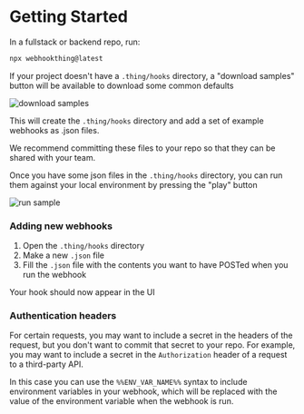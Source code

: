 # Getting Started

In a fullstack or backend repo, run:

```bash
npx webhookthing@latest
```

If your project doesn't have a `.thing/hooks` directory, a "download samples" button will be available to download some common defaults

![download samples](./img/download-samples.png)

This will create the `.thing/hooks` directory and add a set of example webhooks as .json files.


<Callout type="info" emoji="ℹ️">
  We recommend committing these files to your repo so that they can be shared
  with your team.
</Callout>

Once you have some json files in the `.thing/hooks` directory, you can run them against your local environment by pressing the "play" button

![run sample](./img/run-samples.png)

### Adding new webhooks

1. Open the `.thing/hooks` directory
2. Make a new `.json` file
3. Fill the `.json` file with the contents you want to have POSTed when you run the webhook

Your hook should now appear in the UI

### Authentication headers

For certain requests, you may want to include a secret in the headers of the request, but you don't want to commit that secret to your repo. For example, you may want to include a secret in the `Authorization` header of a request to a third-party API.

In this case you can use the `%%ENV_VAR_NAME%%` syntax to include environment variables in your webhook, which will be replaced with the value of the environment variable when the webhook is run.

